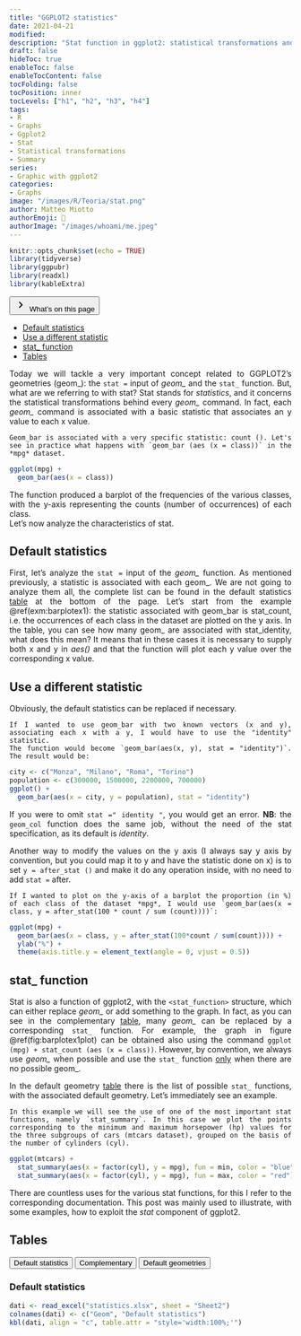 ```yaml
---
title: "GGPLOT2 statistics"
date: 2021-04-21
modified:
description: "Stat function in ggplot2: statistical transformations and more"
draft: false
hideToc: true
enableToc: false
enableTocContent: false
tocFolding: false
tocPosition: inner
tocLevels: ["h1", "h2", "h3", "h4"]
tags:
- R
- Graphs
- Ggplot2
- Stat
- Statistical transformations
- Summary
series:
- Graphic with ggplot2
categories:
- Graphs
image: "/images/R/Teoria/stat.png"
author: Matteo Miotto
authorEmoji: 🤖
authorImage: "/images/whoami/me.jpeg"
---
```


```r
knitr::opts_chunk$set(echo = TRUE)
library(tidyverse)
library(ggpubr)
library(readxl)
library(kableExtra)
```

<div class="expand">
<button type="button" class="expand__button" aria-label="Expand Button"> [ ]{.expand-icon .expand-icon__right}<svg xmlns="http://www.w3.org/2000/svg" width="24" height="24" viewBox="0 0 24 24" class="expand-icon__down"><path fill="currentColor" d="M9.29 15.88L13.17 12 9.29 8.12c-.39-.39-.39-1.02 0-1.41.39-.39 1.02-.39 1.41 0l4.59 4.59c.39.39.39 1.02 0 1.41L10.7 17.3c-.39.39-1.02.39-1.41 0-.38-.39-.39-1.03 0-1.42z"></path></svg> What's on this page </button>
<div class="expand__content expand__content--toc" style="max-height: 381px;">
<ul>
<li>
<a href="#default-statistics">Default statistics</a>
</li>
<li>
<a href="#use-a-different-statistic">Use a different statistic</a>
</li>
<li>
<a href="#stat_-function">stat_ function</a>
</li>
<li>
<a href="#tables">Tables</a>
</li>
</ul>
</div>
</div>
::: {style="text-align: justify;"}

Today we will tackle a very important concept related to GGPLOT2's geometries (geom_): the `stat =` input of *geom_* and the `stat_` function.
But, what are we referring to with stat? Stat stands for *statistics*, and it concerns the statistical transformations behind every *geom_* command. In fact, each *geom_* command is associated with a basic statistic that associates an y value to each x value.

```example
Geom_bar is associated with a very specific statistic: count (). Let's see in practice what happens with `geom_bar (aes (x = class))` in the *mpg* dataset.
```
```r
ggplot(mpg) +
  geom_bar(aes(x = class))
```
The function produced a barplot of the frequencies of the various classes, with the y-axis representing the counts (number of occurrences) of each class.  
Let's now analyze the characteristics of stat.

## Default statistics

First, let's analyze the `stat =` input of the *geom_* function.
As mentioned previously, a statistic is associated with each geom_. We are not going to analyze them all, the complete list can be found in the default statistics [table](#tables) at the bottom of the page.
Let's start from the example \@ref(exm:barplotex1): the statistic associated with geom_bar is stat_count, i.e. the occurrences of each class in the dataset are plotted on the y axis.
In the table, you can see how many geom_ are associated with stat_identity, what does this mean? It means that in these cases it is necessary to supply both x and y in *aes()* and that the function will plot each y value over the corresponding x value.

## Use a different statistic

Obviously, the default statistics can be replaced if necessary.
<br>
```example
If I wanted to use geom_bar with two known vectors (x and y), associating each x with a y, I would have to use the "identity" statistic.
The function would become `geom_bar(aes(x, y), stat = "identity")`. The result would be:
```
```r
city <- c("Monza", "Milano", "Roma", "Torino")
population <- c(300000, 1500000, 2200000, 700000)
ggplot() +
  geom_bar(aes(x = city, y = population), stat = "identity")
```
If you were to omit `stat =" identity "`, you would get an error.
**NB**: the `geom_col` function does the same job, without the need of the stat specification, as its default is *identity*.

Another way to modify the values on the y axis (I always say y axis by convention, but you could map it to y and have the statistic done on x) is to set `y = after_stat ()` and make it do any operation inside, with no need to add `stat =` after.
```example
If I wanted to plot on the y-axis of a barplot the proportion (in %) of each class of the dataset *mpg*, I would use `geom_bar(aes(x = class, y = after_stat(100 * count / sum (count))))`:
```
```r
ggplot(mpg) +
  geom_bar(aes(x = class, y = after_stat(100*count / sum(count)))) +
  ylab("%") +
  theme(axis.title.y = element_text(angle = 0, vjust = 0.5))
```

## stat_ function

Stat is also a function of ggplot2, with the `<stat_function>` structure, which can either replace *geom_* or add something to the graph.
In fact, as you can see in the complementary [table](#tables), many *geom_* can be replaced by a corresponding `stat_` function.
For example, the graph in figure \@ref(fig:barplotex1plot) can be obtained also using the command `ggplot (mpg) + stat_count (aes (x = class))`. However, by convention, we always use *geom_* when possible and use the `stat_` function <u>only</u> when there are no possible geom_.

In the default geometry [table](#tables) there is the list of possible `stat_` functions, with the associated default geometry.
Let's immediately see an example.

```example
In this example we will see the use of one of the most important stat functions, namely `stat_summary`. In this case we plot the points corresponding to the minimum and maximum horsepower (hp) values for the three subgroups of cars (mtcars dataset), grouped on the basis of the number of cylinders (cyl).
```
```r
ggplot(mtcars) +
  stat_summary(aes(x = factor(cyl), y = mpg), fun = min, color = "blue") +
  stat_summary(aes(x = factor(cyl), y = mpg), fun = max, color = "red") 
```

There are countless uses for the various stat functions, for this I refer to the corresponding documentation. This post was mainly used to illustrate, with some examples, how to exploit the *stat* component of ggplot2.

## Tables

<div id="0fa06ef53ae6dc58" class="tab">
  <div class="tab__links">
  <button class="tab__link active" aria-label="Tab link" id="681fec6f465f1c34">Default statistics</button>
  <button class="tab__link" aria-label="Tab link" id="856df9eb3ec9f916">Complementary</button>
  <button class="tab__link" aria-label="Tab link" id="723d4595fc2e2181">Default geometries</button>
  </div>

<div id="681fec6f465f1c34" class="tab__content" style="display: block;">
  <h3 id="def_stat">Default statistics<span class="anchor hide" style="position: relative;"><span style="position: absolute; top: 50%; left: 0.75rem; transform: translateY(-50%); right: -2rem;">
</path></svg></span></span></h3>
```r
dati <- read_excel("statistics.xlsx", sheet = "Sheet2")
colnames(dati) <- c("Geom", "Default statistics")
kbl(dati, align = "c", table.attr = "style='width:100%;'")
```
</div>
  
<div id="856df9eb3ec9f916" class="tab__content active" style="display: none;">
  <h3 id="complementari">Complementary<span class="anchor hide" style="position: relative;"><span style="position: absolute; top: 50%; left: 0.75rem; transform: translateY(-50%); right: -2rem;">
</span></span></h3>

```r
dati <- read_excel("statistics.xlsx", sheet = "Sheet1")
colnames(dati) <- c("Geom", "Stat")
kbl(dati, align = "c", table.attr = "style='width:100%;'")
```
</div>
  
<div id="723d4595fc2e2181" class="tab__content" style="display: none;">
  <h3 id="def_geom">Default geometries<span class="anchor hide" style="position: relative;"><span style="position: absolute; top: 50%; left: 0.75rem; transform: translateY(-50%); right: -2rem;">
</path></svg></span></span></h3>
```r
dati <- read_excel("statistics.xlsx", sheet = "Sheet3")
colnames(dati) <- c("Stat", "Default geometries")
kbl(dati, align = "c", table.attr = "style='width:100%;'")
```
</div>

</div>



:::
